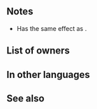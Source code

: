 {{SkillPage Tabs}}{{Weapon Infobox
|tagid=SID_奇夜の福音
|intID=2772
|image=wep_ac039
|exclusive=1
|weaponType=Dragonstone
|cost=400
|might=16
|range=1
|cooldown=-1
|effect=Accelerates Special trigger (cooldown count-1). Neutralizes "effective against dragons" bonuses. Unit can counterattack regardless of foe's range. If foe initiates combat or if foe's HP ≥ 75% at start of combat, grants Atk/Spd/Def/Res+5 to unit during combat. If foe's Range = 2, calculates damage using the lower of foe's Def or Res.
|statModifiers=0,16,0,0,0
|required=Flametongue
|properties=
}}
==Notes==
* Has the same effect as {{St|Distant Counter}}.
{{Effectiveness neutralization|dragon}}
{{Combat boosts}}
{{LowerDefRes}}
==List of owners==
{{Skill Hero List}}
==In other languages==
{{OtherLanguages
|japanese=奇夜の福音
|german=Gruselschrift
|spanishEU=Escrito aterrador
|spanishLA=Escrito aterrador
|french=Écriture étrange
|italian=Dogmi sinistri
|chineseTW=奇妙夜晚的福音
|portuguese=Versos sinistros
}}
==See also==
{{See also skills|cond=Description LIKE '%eutralizes "effective against dragons" bonuses%' OR Description LIKE '%can counterattack regardless of foe_s range%calculates damage using the lower of foe_s Def or Res%' AND WikiName NOT LIKE '%umbra%' OR Description LIKE '%if foe initiates combat%foe_s HP%grants Atk/Spd/Def/Res+%during combat%'|columns=3}}
{{Weapons Navbox}}